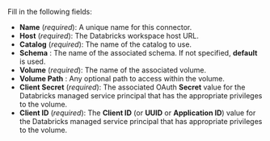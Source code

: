 Fill in the following fields:

- **Name** (_required_): A unique name for this connector.
- **Host** (_required_): The Databricks workspace host URL.
- **Catalog** (_required_): The name of the catalog to use.
- **Schema** : The name of the associated schema. If not specified, **default** is used.
- **Volume** (_required_): The name of the associated volume.
- **Volume Path** : Any optional path to access within the volume.
- **Client Secret** (_required_): The associated OAuth **Secret** value for the Databricks managed service principal that has the appropriate privileges to the volume.
- **Client ID** (_required_): The **Client ID** (or **UUID** or **Application ID**) value for the Databricks managed service principal that has appropriate privileges to the volume.

